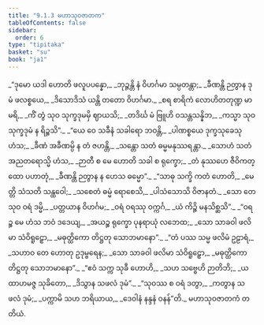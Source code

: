 ```yaml
---
title: "9.1.3 မဟာသုဝဇာတက"
tableOfContents: false
sidebar:
  order: 6
type: "tipitaka"
basket: "su"
book: "ja1"
---
```



<DynamicBreadcrumb />

<Division number="20" book="ja1">

<Paragraph number="1802" type="verses" book="ja1">
_“ဒုမော ယဒါ ဟောတိ ဖလူပပန္နော,_  
_ဘုဉ္ဇန္တိ နံ ဝိဟင်္ဂမာ သမ္ပတန္တာ;_  
_ခီဏန္တိ ဉတွာန ဒုမံ ဖလစ္စယေ,_  
_ဒိသောဒိသံ ယန္တိ တတော ဝိဟင်္ဂမာ._  

</Paragraph>

</Division>
<Division number="21" book="ja1">

<Paragraph number="1803" type="verses" book="ja1">
_စရ စာရိကံ လောဟိတတုဏ္ဍ မာမရိ,_  
_ကိံ တွံ သုဝ သုက္ခဒုမမှိ ဈာယသိ;_  
_တဒိင်္ဃ မံ ဗြူဟိ ဝသန္တသန္နိဘ,_  
_ကသ္မာ သုဝ သုက္ခဒုမံ န ရိဉ္စသိ”._  

</Paragraph>

</Division>
<Division number="22" book="ja1">

<Paragraph number="1804" type="verses" book="ja1">
_“ယေ ဝေ သခီနံ သခါရော ဘဝန္တိ,_  
_ပါဏစ္စယေ ဒုက္ခသုခေသု ဟံသ;_  
_ခီဏံ အခီဏမ္ပိ န တံ ဇဟန္တိ,_  
_သန္တော သတံ ဓမ္မမနုဿရန္တာ._  

</Paragraph>

</Division>
<Division number="23" book="ja1">

<Paragraph number="1805" type="verses" book="ja1">
_သောဟံ သတံ အညတရောသ္မိ ဟံသ,_  
_ဉာတီ စ မေ ဟောတိ သခါ စ ရုက္ခော;_  
_တံ နုဿဟေ ဇီဝိကတ္ထော ပဟာတုံ,_  
_ခီဏန္တိ ဉတွာန န ဟေသ ဓမ္မော”._  

</Paragraph>

</Division>
<Division number="24" book="ja1">

<Paragraph number="1806" type="verses" book="ja1">
_“သာဓု သက္ခိ ကတံ ဟောတိ,_  
_မေတ္တိ သံသတိ သန္ထဝေါ;_  
_သစေတံ ဓမ္မံ ရောစေသိ,_  
_ပါသံသောသိ ဝိဇာနတံ._  

</Paragraph>

</Division>
<Division number="25" book="ja1">

<Paragraph number="1807" type="verses" book="ja1">
_သော တေ သုဝ ဝရံ ဒမ္မိ,_  
_ပတ္တယာန ဝိဟင်္ဂမ;_  
_ဝရံ ဝရဿု ဝက္ကင်္ဂ,_  
_ယံ ကိဉ္စိ မနသိစ္ဆသိ”._  

</Paragraph>

</Division>
<Division number="26" book="ja1">

<Paragraph number="1808" type="verses" book="ja1">
_“ဝရဉ္စ မေ ဟံသ ဘဝံ ဒဒေယျ,_  
_အယဉ္စ ရုက္ခော ပုနရာယုံ လဘေထ;_  
_သော သာခဝါ ဖလိမာ သံဝိရူဠှော,_  
_မဓုတ္ထိကော တိဋ္ဌတု သောဘမာနော”._  

</Paragraph>

</Division>
<Division number="27" book="ja1">

<Paragraph number="1809" type="verses" book="ja1">
_“တံ ပဿ သမ္မ ဖလိမံ ဥဠာရံ,_  
_သဟာဝ တေ ဟောတု ဥဒုမ္ဗရေန;_  
_သော သာခဝါ ဖလိမာ သံဝိရူဠှော,_  
_မဓုတ္ထိကော တိဋ္ဌတု သောဘမာနော”._  

</Paragraph>

</Division>
<Division number="28" book="ja1">

<Paragraph number="1810" type="verses" book="ja1">
_“ဧဝံ သက္က သုခီ ဟောဟိ,_  
_သဟ သဗ္ဗေဟိ ဉာတိဘိ;_  
_ယထာဟမဇ္ဇ သုခိတော,_  
_ဒိသွာန သဖလံ ဒုမံ”._  

</Paragraph>

</Division>
<Division number="29" book="ja1">

<Paragraph number="1811" type="verses" book="ja1">
_“သုဝဿ စ ဝရံ ဒတွာ,_  
_ကတွာန သဖလံ ဒုမံ;_  
_ပက္ကာမိ သဟ ဘရိယာယ,_  
_ဒေဝါနံ နန္ဒနံ ဝနန်”တိ._  


</Paragraph>
</Division>

<Paragraph number="1812" type="center" book="ja1">
မဟာသုဝဇာတကံ တတိယံ.
</Paragraph>